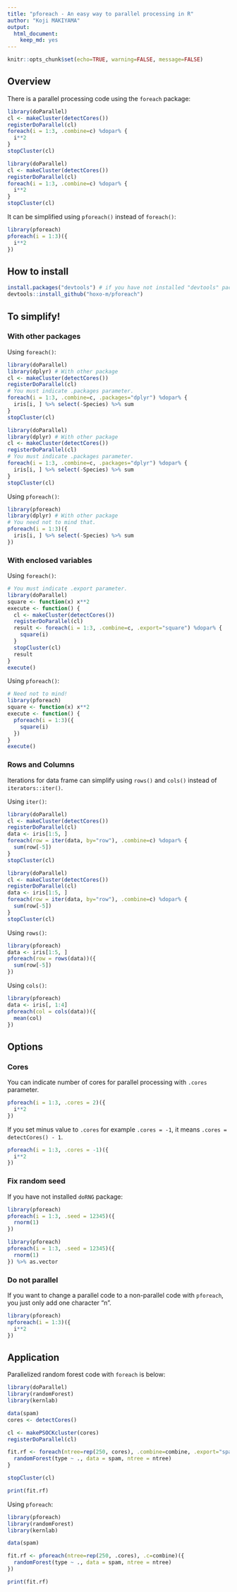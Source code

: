 ```yaml
---
title: "pforeach - An easy way to parallel processing in R"
author: "Koji MAKIYAMA"
output:
  html_document:
    keep_md: yes
---
```


```r
knitr::opts_chunk$set(echo=TRUE, warning=FALSE, message=FALSE)
```

## Overview

There is a parallel processing code using the `foreach` package:

```r
library(doParallel)
cl <- makeCluster(detectCores())
registerDoParallel(cl)
foreach(i = 1:3, .combine=c) %dopar% {
  i**2
}
stopCluster(cl)
```

```r
library(doParallel)
cl <- makeCluster(detectCores())
registerDoParallel(cl)
foreach(i = 1:3, .combine=c) %dopar% {
  i**2
}
stopCluster(cl)
```

It can be simplified using `pforeach()` instead of `foreach()`:

```r
library(pforeach)
pforeach(i = 1:3)({
  i**2
})
```

## How to install

```r
install.packages("devtools") # if you have not installed "devtools" package
devtools::install_github("hoxo-m/pforeach")
```

## To simplify!

### With other packages

Using `foreach()`:

```r
library(doParallel)
library(dplyr) # With other package
cl <- makeCluster(detectCores())
registerDoParallel(cl)
# You must indicate .packages parameter.
foreach(i = 1:3, .combine=c, .packages="dplyr") %dopar% {
  iris[i, ] %>% select(-Species) %>% sum
}
stopCluster(cl)
```

```r
library(doParallel)
library(dplyr) # With other package
cl <- makeCluster(detectCores())
registerDoParallel(cl)
# You must indicate .packages parameter.
foreach(i = 1:3, .combine=c, .packages="dplyr") %dopar% {
  iris[i, ] %>% select(-Species) %>% sum
}
stopCluster(cl)
```

Using `pforeach()`:

```r
library(pforeach)
library(dplyr) # With other package
# You need not to mind that.
pforeach(i = 1:3)({
  iris[i, ] %>% select(-Species) %>% sum
})
```

### With enclosed variables

Using `foreach()`:

```r
# You must indicate .export parameter. 
library(doParallel)
square <- function(x) x**2
execute <- function() {
  cl <- makeCluster(detectCores())
  registerDoParallel(cl)
  result <- foreach(i = 1:3, .combine=c, .export="square") %dopar% {
    square(i)
  }
  stopCluster(cl)
  result
}
execute()
```

Using `pforeach()`:

```r
# Need not to mind!
library(pforeach)
square <- function(x) x**2
execute <- function() {
  pforeach(i = 1:3)({
    square(i)
  })
}
execute()
```

### Rows and Columns

Iterations for data frame can simplify using `rows()` and `cols()` instead of `iterators::iter()`.

Using `iter()`:

```r
library(doParallel)
cl <- makeCluster(detectCores())
registerDoParallel(cl)
data <- iris[1:5, ]
foreach(row = iter(data, by="row"), .combine=c) %dopar% {
  sum(row[-5])
}
stopCluster(cl)
```

```r
library(doParallel)
cl <- makeCluster(detectCores())
registerDoParallel(cl)
data <- iris[1:5, ]
foreach(row = iter(data, by="row"), .combine=c) %dopar% {
  sum(row[-5])
}
stopCluster(cl)
```

Using `rows()`:

```r
library(pforeach)
data <- iris[1:5, ]
pforeach(row = rows(data))({
  sum(row[-5])
})
```

Using `cols()`:

```r
library(pforeach)
data <- iris[, 1:4]
pforeach(col = cols(data))({
  mean(col)
})
```

## Options

### Cores

You can indicate number of cores for parallel processing with `.cores` parameter.

```r
pforeach(i = 1:3, .cores = 2)({
  i**2
})
```

If you set minus value to `.cores` for example `.cores = -1`, it means `.cores = detectCores() - 1`.

```r
pforeach(i = 1:3, .cores = -1)({
  i**2
})
```

### Fix random seed

If you have not installed `doRNG` package:

```r
library(pforeach)
pforeach(i = 1:3, .seed = 12345)({
  rnorm(1)
})
```

```r
library(pforeach)
pforeach(i = 1:3, .seed = 12345)({
  rnorm(1)
}) %>% as.vector
```

### Do not parallel

If you want to change a parallel code to a non-parallel code with `pforeach`, you just only add one character "n".

```r
library(pforeach)
npforeach(i = 1:3)({
  i**2
})
```

## Application

Parallelized random forest code with `foreach` is below:

```r
library(doParallel)
library(randomForest)
library(kernlab)

data(spam)
cores <- detectCores()

cl <- makePSOCKcluster(cores)
registerDoParallel(cl)

fit.rf <- foreach(ntree=rep(250, cores), .combine=combine, .export="spam", .packages="randomForest") %dopar% {
  randomForest(type ~ ., data = spam, ntree = ntree)
}

stopCluster(cl)

print(fit.rf)
```

Using `pforeach`:

```r
library(pforeach)
library(randomForest)
library(kernlab)

data(spam)

fit.rf <- pforeach(ntree=rep(250, .cores), .c=combine)({
  randomForest(type ~ ., data = spam, ntree = ntree)
})

print(fit.rf)
```
